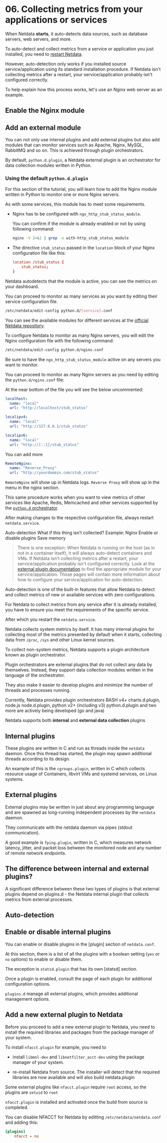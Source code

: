 # 06. Collecting metrics from your applications or services

When Netdata **starts**, it auto-detects data sources, such as database servers, web servers, and more.

To auto-detect and collect metrics from a service or application you just installed, you need to [restart
Netdata](../getting-started.md#start-stop-and-restart-netdata).

However, auto-detection only works if you installed source service/application using its standard installation
procedure. If Netdata isn't collecting metrics after a restart, your service/application probably isn't configured
correctly.

To help explain how this process works, let's use an Nginx web server as an example.

## Enable the Nginx module






## Add an external module

You can not only use internal plugins and add external plugins but also add modules that can monitor services such as Apache, Nginx, MySQL, RabbitMQ and so on.
This is achieved through plugin orchestrators.

By default, `python.d.plugin`, a Netdata external plugin is an orchestrator for data collection modules written in Python.

### Using the default `python.d.plugin`

For this section of the tutorial, you will learn how to add the Nginx module written in Python to monitor one or more Nginx servers.

As with some services, this module has to meet some requirements.

- Nginx has to be configured with `ngx_http_stub_status_module`.

  You can confirm if the module is already enabled or not by using following command:

  ```sh
  nginx -V 2>&1 | grep -o with-http_stub_status_module
  ```

- The directive `stub_status` passed in the `location` block of your Nginx configuration file like this:

  ```conf
  location /stub_status {
      stub_status;
  }
  ```

Netdata autodetects that the module is active, you can see the metrics on your dashboard.

You can proceed to monitor as many services as you want by editing their service configuration file.

```sh
/etc/netdata/edit-config python.d/[service].conf
```

You can see the available modules for different services at the [official Netdata repository](https://github.com/netdata/netdata/tree/master/collectors/python.d.plugin).

To configure Netdata to monitor as many Nginx servers, you will edit the Nginx configuration file with the following command:

```sh
/etc/netdata/edit-config python.d/nginx.conf
```

Be sure to have the `ngx_http_stub_status_module` active on any servers you want to monitor.

You can proceed to monitor as many Nginx servers as you need by editing the `python.d/nginx.conf` file:

At the near bottom of the file you will see the below uncommented:

```yaml
localhost:
  name: "local"
  url: "http://localhost/stub_status"

localipv4:
  name: "local"
  url: "http://127.0.0.1/stub_status"

localipv6:
  name: "local"
  url: "http://[::1]/stub_status"
```

You can add more

```yaml
RemoteNginx:
  name: "Reverse_Proxy"
  url: "http://yourdomain.com/stub_status"
```

`RemoteNginx` will show up in Netdata logs. `Reverse Proxy` will show up in the menu in the nginx section.

This same procedure works when you want to view metrics of other services like Apache, Redis, Memcached and other services supported by the [`python.d` orchestrator](https://github.com/netdata/netdata/tree/master/collectors/python.d.plugin).

After making changes to the respective configuration file, always restart `netdata.service`.

<!-- ### Using `go.d.plugin`

Netdata is in process of migrating collectors from `python` to `go`.

The configuration at the moment are incompatible. As a temporary solution, all modules rewritten in go are disabled by default.

Previously you enabled Nginx metrics on your Netdata dashboard through the `python.d.plugin` orchestrator, to achieve this with the `go.d.plugin` alternative, you have to do the following:

- Explicitly disable python module in `python.d.conf`
  run this command:

```sh
/etc/netdata/edit-config python.d.conf
```

Find the module of the service, Nginx is used as an example in this tutorial.

You will see it commented and activated by default:

```yaml
# nginx: yes
```

Uncomment and disable it:

```yaml
nginx: no
```

- explicitly enable go module in `go.d.conf`

run this command:

```sh
/etc/netdata/edit-config go.d.conf
```

You will see the module of the service, Nginx, for this tutorial, commented and activated by default.

```yaml
# nginx: yes
```

Uncomment that line so it looks like this:

```yaml
nginx: yes
```

- move `python` module jobs to `go` module configuration file (change syntax, see go module configuration file for details).

* restart `netdata.service` -->






Auto-detection
  What if this thing isn’t collected?
  Example: Nginx
Enable or disable plugins
  Save memory





> There is one exception: When Netdata is running on the host (as in not in a container itself), it will always
> auto-detect containers and VMs.
 If Netdata isn't collecting metrics after a restart, your service/application probably isn't configured
correctly. Look at the [external plugin documentation](../collectors/plugins.d/) to find the appropriate module for your
service/application. Those pages will contain more information about how to configure your service/application for
auto-detection.

Auto-detection is one of the built-in features that allow Netdata to detect and collect metrics of new or available services with zero configurations.

For Netdata to collect metrics from any service after it is already installed, you have to ensure you meet the requirements of the specific service.

After which you restart the `netdata.service`.



Netdata collects system metrics by itself. It has many internal plugins for collecting most of the metrics presented by default when it starts, collecting data from `/proc`, `/sys` and other Linux kernel sources.

To collect non-system metrics, Netdata supports a plugin architecture known as plugin orchestrator.

Plugin orchestrators are external plugins that do not collect any data by themselves. Instead, they support data collection modules written in the language of the orchestrator.

They also make it easier to develop plugins and minimize the number of threads and processes running.

Currently, Netdata provides plugin orchestrators BASH v4+ charts.d.plugin, node.js node.d.plugin, python v2+ (including v3) python.d.plugin and two more are actively being developed (go and java)

Netdata supports both **internal** and **external data collection** plugins

## Internal plugins

These plugins are written in C and run as threads inside the `netdata` daemon. Once this thread has started, the plugin may spawn additional threads according to its design.

An example of this is the `cgroups.plugin`, written in C which collects resource usage of Containers, libvirt VMs and systemd services, on Linux systems.

## External plugins

External plugins may be written in just about any programming language and are spawned as long-running independent processes by the `netdata` daemon.

They communicate with the netdata daemon via pipes (stdout communication).

A good example is `fping.plugin`, written in C, which measures network latency, jitter, and packet loss between the monitored node and any number of remote network endpoints.

## The difference between internal and external plugins?

A significant difference between these two types of plugins is that external plugins depend on plugins.d - the Netdata internal plugin that collects metrics from external processes.

## Auto-detection



## Enable or disable internal plugins

You can enable or disable plugins in the [plugin] section of `netdata.conf`.

At this section, there is a list of all the plugins with a boolean setting (`yes` or `no` options) to enable or disable them.

The exception is `statsd.plugin` that has its own [statsd] section.

Once a plugin is enabled, consult the page of each plugin for additional configuration options.

`plugins.d` manage all external plugins, which provides additional management options.

## Add a new external plugin to Netdata

Before you proceed to add a new external plugin to Netdata, you need to install the required libraries and packages from the package manager of your system.

To install `nfacct.plugin` for example, you need to

- install `libmnl-dev` and `libnetfilter_acct-dev` using the package manager of your system.

- re-install Netdata from source. The installer will detect that the required libraries are now available and will also build netdata.plugin

Some external plugins like `nfacct.plugin` require `root` access, so the plugins are `setuid` to `root`

`nfacct.plugin` is installed and activated once the build from source is completed.

You can disable NFACCT for Netdata by editting `/etc/netdata/netdata.conf` and adding this:

```conf
[plugins]
    nfacct = no
```

